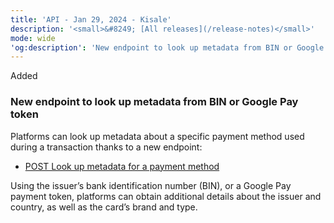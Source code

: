```yaml
---
title: 'API - Jan 29, 2024 - Kisale'  
description: '<small>&#8249; [All releases](/release-notes)</small>'  
mode: wide  
'og:description': 'New endpoint to look up metadata from BIN or Google Pay token'  
---
```

<div class="release-notes-page">

<div class="pill pill-green rn-pill">Added</div> 
  
### New endpoint to look up metadata from BIN or Google Pay token  

Platforms can look up metadata about a specific payment method used during a transaction thanks to a new endpoint:   
- <a href="/api-reference/payment-method-metadata/payment-method-metadata-object">POST Look up metadata for a payment method</a>

Using the issuer’s bank identification number (BIN), or a Google Pay payment token, platforms can obtain additional details about the issuer and country, as well as the card’s brand and type.

</div>